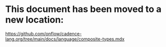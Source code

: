 # This document has been moved to a new location:

https://github.com/onflow/cadence-lang.org/tree/main/docs/language/composite-types.mdx
